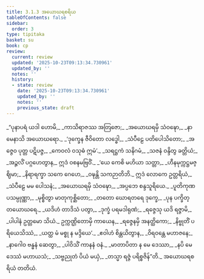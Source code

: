 ```yaml
---
title: 3.1.3 အယောဃရစရိယ
tableOfContents: false
sidebar:
  order: 3
type: tipitaka
basket: su
book: cp
review:
  current: review
  updated: '2025-10-23T09:13:34.730961'
  updated_by: ''
  notes: ''
  history:
  - state: review
    date: '2025-10-23T09:13:34.730961'
    updated_by: ''
    notes: ''
    previous_state: draft
---
```



<ReviewStatus review={frontmatter.review} showDetails={true} />

<HypothesisAnnotation frontmatter={frontmatter} />

<DynamicBreadcrumb />

<Division number="24" book="cp" e="ch" v="21" p="410">

<Paragraph number="294" type="verses" book="cp">
_“ပုနာပရံ ယဒါ ဟောမိ,_  
_ကာသိရာဇဿ အတြဇော;_  
_အယောဃရမှိ သံဝဍ္ဎော,_  
_နာမေနာသိ အယောဃရော._  

</Paragraph>

</Division>
<Division number="25" book="cp" e="ch" v="21" p="410">

<Paragraph number="295" type="verses" book="cp">
_‘ဒုက္ခေန ဇီဝိတော လဒ္ဓေါ,_  
_သံပီဠေ ပတိပေါသိတော;_  
_အဇ္ဇေဝ ပုတ္တ ပဋိပဇ္ဇ,_  
_ကေဝလံ ဝသုဓံ ဣမံ’._  

</Paragraph>

</Division>
<Division number="26" book="cp" e="ch" v="21" p="410">

<Paragraph number="296" type="verses" book="cp">
_သရဋ္ဌကံ သနိဂမံ,_  
_သဇနံ ဝန္ဒိတွ ခတ္တိယံ;_  
_အဉ္ဇလိံ ပဂ္ဂဟေတွာန,_  
ဣဒံ ဝစနမဗြဝိံ._  

</Paragraph>

</Division>
<Division number="27" book="cp" e="ch" v="21" p="410">

<Paragraph number="297" type="verses" book="cp">
_‘ယေ ကေစိ မဟိယာ သတ္တာ,_  
_ဟီနမုက္ကဋ္ဌမဇ္ဈိမာ;_  
_နိရာရက္ခာ သကေ ဂေဟေ,_  
_ဝဍ္ဎန္တိ သကဉာတိဘိ._  

</Paragraph>

</Division>
<Division number="28" book="cp" e="ch" v="21" p="410">

<Paragraph number="298" type="verses" book="cp">
ဣဒံ လောကေ ဥတ္တရိယံ,_  
_သံပီဠေ မမ ပေါသနံ;_  
_အယောဃရမှိ သံဝဍ္ဎော,_  
_အပ္ပဘေ စန္ဒသူရိယေ._  

</Paragraph>

</Division>
<Division number="29" book="cp" e="ch" v="21" p="410">

<Paragraph number="299" type="verses" book="cp">
_ပူတိကုဏပသမ္ပုဏ္ဏာ,_  
_မုစ္စိတွာ မာတုကုစ္ဆိတော;_  
_တတော ဃောရတရေ ဒုက္ခေ,_  
_ပုန ပက္ခိတ္တယောဃရေ._  

</Paragraph>

</Division>
<Division number="30" book="cp" e="ch" v="21" p="410">

<Paragraph number="300" type="verses" book="cp">
_ယဒိဟံ တာဒိသံ ပတွာ,_  
_ဒုက္ခံ ပရမဒါရုဏံ;_  
_ရဇ္ဇေသု ယဒိ ရဇ္ဇာမိ,_  
_ပါပါနံ ဥတ္တမော သိယံ._  

</Paragraph>

</Division>
<Division number="31" book="cp" e="ch" v="21" p="410">

<Paragraph number="301" type="verses" book="cp">
ဥက္ကဏ္ဌိတောမှိ ကာယေန,_  
_ရဇ္ဇေနမှိ အနတ္ထိကော;_  
_နိဗ္ဗုတိံ ပရိယေသိဿံ,_  
_ယတ္ထ မံ မစ္စု န မဒ္ဒိယေ’._  

</Paragraph>

</Division>
<Division number="32" book="cp" e="ch" v="21" p="410">

<Paragraph number="302" type="verses" book="cp">
_ဧဝါဟံ စိန္တယိတွာန,_  
_ဝိရဝန္တေ မဟာဇနေ;_  
_နာဂေါဝ ဗန္ဓနံ ဆေတွာ,_  
_ပါဝိသိံ ကာနနံ ဝနံ._  

</Paragraph>

</Division>
<Division number="33" book="cp" e="ch" v="21" p="410">

<Paragraph number="303" type="verses" book="cp">
_မာတာပိတာ န မေ ဒေဿာ,_  
_နပိ မေ ဒေဿံ မဟာယသံ;_  
_သဗ္ဗညုတံ ပိယံ မယှံ,_  
_တသ္မာ ရဇ္ဇံ ပရိစ္စဇိန်”တိ._  


</Paragraph>
</Division>

<Paragraph number="304" type="center" book="cp">
အယောဃရစရိယံ တတိယံ.
</Paragraph>